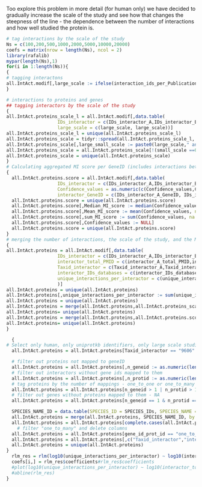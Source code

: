   Too explore this problem in more detail (for human only) we have decided to gradually increase the scale of the study and see how that changes the steepness of the line - the dependence between the number of interactions and how well studied the protein is.
  

```r
# tag interactions by the scale of the study
Ns = c(100,200,500,1000,2000,5000,10000,20000)
coefs = matrix(nrow = length(Ns), ncol = 2)
library(rafalib)
mypar(length(Ns),1)
for(i in 1:length(Ns)){
{
# tagging interactons
all.IntAct.modif[,large_scale := ifelse(interaction_ids_per_Publication >= Ns[i], "large_scale", "small_scale")]
}

# interactions to proteins and genes
## tagging interactors by the scale of the study
{
all.IntAct.proteins_scale_l = all.IntAct.modif[,data.table(
                   IDs_interactor = c(IDs_interactor_A,IDs_interactor_B),
                   large_scale = c(large_scale, large_scale))]
all.IntAct.proteins_scale_l = unique(all.IntAct.proteins_scale_l)
all.IntAct.proteins_scale = tidyr::spread(all.IntAct.proteins_scale_l, key = large_scale, value = large_scale, fill = "")
all.IntAct.proteins_scale[,large_small_scale := paste0(large_scale," and ",small_scale)]
all.IntAct.proteins_scale = all.IntAct.proteins_scale[!(small_scale ==0 & large_scale ==0), ]
all.IntAct.proteins_scale = unique(all.IntAct.proteins_scale)
}
# Calculating aggregated MI score per GeneID (includes interactions between proteins encoded by that gene)
{
  all.IntAct.proteins.score = all.IntAct.modif[,data.table(
                   IDs_interactor = c(IDs_interactor_A,IDs_interactor_B),
                   Confidence_values = as.numeric(c(Confidence_values,Confidence_values)),
                   interactor_GeneID = c(IDs_interactor_A_GeneID, IDs_interactor_B_GeneID))]
  all.IntAct.proteins.score = unique(all.IntAct.proteins.score)
  all.IntAct.proteins.score[,Median_MI_score := median(Confidence_values, na.rm = T), by = interactor_GeneID]
  all.IntAct.proteins.score[,Mean_MI_score := mean(Confidence_values, na.rm = T), by = interactor_GeneID]
  all.IntAct.proteins.score[,sum_MI_score := sum(Confidence_values, na.rm = T), by = interactor_GeneID]
  all.IntAct.proteins.score[,Confidence_values := NULL]
  all.IntAct.proteins.score = unique(all.IntAct.proteins.score)
}
# merging the number of interactions, the scale of the study, and the MIscore tables
{
all.IntAct.proteins = all.IntAct.modif[,data.table(
                   IDs_interactor = c(IDs_interactor_A,IDs_interactor_B),
                   interactor_total_PMID = c(interactor_A_total_PMID,interactor_B_total_PMID),
                   Taxid_interactor = c(Taxid_interactor_A,Taxid_interactor_B),
                   interactor_IDs_databases = c(interactor_IDs_databases_A, interactor_IDs_databases_B),
                   unique_interactions_per_interactor = c(unique_interactions_per_interactor_A, unique_interactions_per_interactor_B)
                   )]
all.IntAct.proteins = unique(all.IntAct.proteins)
all.IntAct.proteins[,unique_interactions_per_interactor := sum(unique_interactions_per_interactor), by = IDs_interactor]
all.IntAct.proteins = unique(all.IntAct.proteins)
all.IntAct.proteins = merge(all.IntAct.proteins,all.IntAct.proteins_scale, by.x = "IDs_interactor", by.y = "IDs_interactor",all = T)
all.IntAct.proteins= unique(all.IntAct.proteins)
all.IntAct.proteins = merge(all.IntAct.proteins,all.IntAct.proteins.score, by.x = "IDs_interactor", by.y = "IDs_interactor",all = T)
all.IntAct.proteins= unique(all.IntAct.proteins)
}

  {
# Select only human, only uniprotkb identifiers, only large scale studies
  all.IntAct.proteins = all.IntAct.proteins[Taxid_interactor == "9606" & interactor_IDs_databases == "uniprotkb" & large_small_scale == "1.0",]

  # filter out proteins not mapped to geneID
  all.IntAct.proteins = all.IntAct.proteins[,n_geneid := as.numeric(length(unique(interactor_GeneID))),by = IDs_interactor]
  # filter out interactors without gene ids mapped to them
  all.IntAct.proteins = all.IntAct.proteins[,n_protid := as.numeric(length(unique(IDs_interactor))),by = interactor_GeneID][n_protid < max(n_protid),]
  # tag proteins by the number of mappings - one_to_one or one_to_many
  all.IntAct.proteins = all.IntAct.proteins[n_geneid > 1 | n_protid > 1, gene_id_prot_id := "one_to_many"]
  # filter out genes without proteins mapped to them - NA
  all.IntAct.proteins = all.IntAct.proteins[n_geneid == 1 & n_protid == 1, gene_id_prot_id := "one_to_one"]

  SPECIES_NAME_ID = data.table(SPECIES_ID = SPECIES_IDs, SPECIES_NAME = SPECIES_NAME)
  all.IntAct.proteins = merge(all.IntAct.proteins, SPECIES_NAME_ID, by.x = "Taxid_interactor", by.y = "SPECIES_ID", all=TRUE)
  all.IntAct.proteins = all.IntAct.proteins[complete.cases(all.IntAct.proteins),]
    # filter "one_to_many" and delete columns
  all.IntAct.proteins = all.IntAct.proteins[gene_id_prot_id == "one_to_one",]
  all.IntAct.proteins = all.IntAct.proteins[,c("Taxid_interactor","interactor_IDs_databases","large_scale","small_scale","interactor_GeneID","Median_MI_score","Mean_MI_score","n_geneid",'n_protid',"gene_id_prot_id") := NULL]
  all.IntAct.proteins = unique(all.IntAct.proteins)
}
  rlm_res = rlm(log10(unique_interactions_per_interactor) ~ log10(interactor_total_PMID), all.IntAct.proteins)
  coefs[i,] = rlm_res$coefficients#rlm_res$coefficients
  #plot(log10(unique_interactions_per_interactor) ~ log10(interactor_total_PMID), all.IntAct.proteins)
  #abline(rlm_res)
}
```